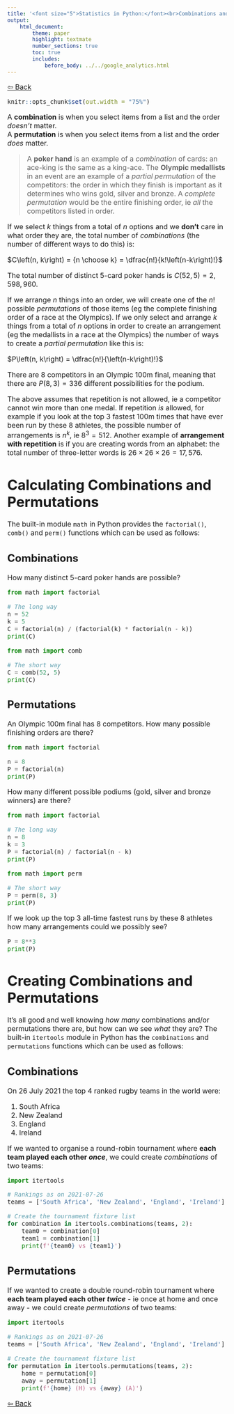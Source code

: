 ```yaml
---
title: '<font size="5">Statistics in Python:</font><br>Combinations and Permutations'
output:
    html_document:
        theme: paper
        highlight: textmate
        number_sections: true
        toc: true
        includes:
            before_body: ../../google_analytics.html
---
```


<font size="3">

[⇦ Back](../../python.html)

```r
knitr::opts_chunk$set(out.width = "75%")
```

A **combination** is when you select items from a list and the order *doesn't*
matter.  
A **permutation** is when you select items from a list and the order *does*
matter.

> A **poker hand** is an example of a *combination* of cards: an ace-king is the same as a king-ace. The **Olympic medallists** in an event are an example of a *partial permutation* of the competitors: the order in which they finish is important as it determines who wins gold, silver and bronze. A *complete permutation* would be the entire finishing order, ie *all* the competitors listed in order.

If we select $k$ things from a total of $n$ options and we **don't** care in what order they are, the total number of *combinations* (the number of different ways to do this) is:

$C\left(n, k\right) = {n \choose k} = \dfrac{n!}{k!\left(n-k\right)!}$

The total number of distinct 5-card poker hands is $C(52, 5) = 2,598,960$.

If we arrange $n$ things into an order, we will create one of the $n!$ possible *permutations* of those items (eg the complete finishing order of a race at the Olympics). If we only select and arrange $k$ things from a total of $n$ options in order to create an arrangement (eg the medallists in a race at the Olympics) the number of ways to create a *partial permutation* like this is:

$P\left(n, k\right) = \dfrac{n!}{\left(n-k\right)!}$

There are 8 competitors in an Olympic 100m final, meaning that there are $P(8, 3) = 336$ different possibilities for the podium.

The above assumes that repetition is not allowed, ie a competitor cannot win more than one medal. If repetition *is* allowed, for example if you look at the top 3 fastest 100m times that have ever been run by these 8 athletes, the possible number of arrangements is $n^k$, ie $8^3 = 512$. Another example of **arrangement with repetition** is if you are creating words from an alphabet: the total number of three-letter words is $26\times26\times26=17,576$.

Calculating Combinations and Permutations
=========================================
The built-in module `math` in Python provides the `factorial()`, `comb()` and `perm()` functions which can be used as follows:

Combinations
------------
How many distinct 5-card poker hands are possible?

```python
from math import factorial

# The long way
n = 52
k = 5
C = factorial(n) / (factorial(k) * factorial(n - k))
print(C)

from math import comb

# The short way
C = comb(52, 5)
print(C)
```

Permutations
------------
An Olympic 100m final has 8 competitors. How many possible finishing orders are there?

```python
from math import factorial

n = 8
P = factorial(n)
print(P)
```

How many different possible podiums (gold, silver and bronze winners) are there?

```python
from math import factorial

# The long way
n = 8
k = 3
P = factorial(n) / factorial(n - k)
print(P)
```

```python
from math import perm

# The short way
P = perm(8, 3)
print(P)
```

If we look up the top 3 all-time fastest runs by these 8 athletes how many arrangements could we possibly see?

```python
P = 8**3
print(P)
```

Creating Combinations and Permutations
======================================
It's all good and well knowing *how many* combinations and/or permutations there are, but how can we see *what* they are? The built-in `itertools` module in Python has the `combinations` and `permutations` functions which can be used as follows:

Combinations
------------
On 26 July 2021 the top 4 ranked rugby teams in the world were:

1. South Africa
2. New Zealand
3. England
4. Ireland

If we wanted to organise a round-robin tournament where **each team played each other _once_**, we could create *combinations* of two teams:

```python
import itertools

# Rankings as on 2021-07-26
teams = ['South Africa', 'New Zealand', 'England', 'Ireland']

# Create the tournament fixture list
for combination in itertools.combinations(teams, 2):
    team0 = combination[0]
    team1 = combination[1]
    print(f'{team0} vs {team1}')
```

Permutations
------------
If we wanted to create a double round-robin tournament where **each team played each other _twice_** - ie once at home and once away - we could create *permutations* of two teams:

```python
import itertools

# Rankings as on 2021-07-26
teams = ['South Africa', 'New Zealand', 'England', 'Ireland']

# Create the tournament fixture list
for permutation in itertools.permutations(teams, 2):
    home = permutation[0]
    away = permutation[1]
    print(f'{home} (H) vs {away} (A)')
```

[⇦ Back](../../python.html)

</font>
